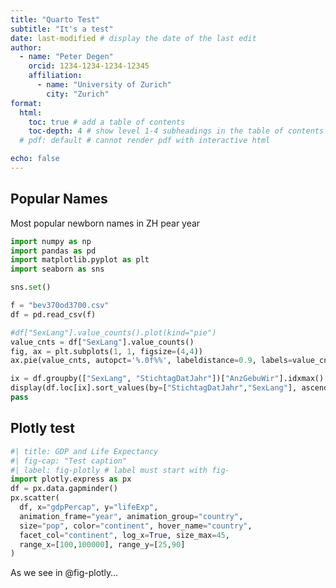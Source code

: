 ```yaml
---
title: "Quarto Test"
subtitle: "It's a test"
date: last-modified # display the date of the last edit
author: 
  - name: "Peter Degen"
    orcid: 1234-1234-1234-12345
    affiliation:
      - name: "University of Zurich"
        city: "Zurich"
format:
  html:
    toc: true # add a table of contents
    toc-depth: 4 # show level 1-4 subheadings in the table of contents
  # pdf: default # cannot render pdf with interactive html

echo: false
---
```


## Popular Names

Most popular newborn names in ZH pear year

```python
import numpy as np
import pandas as pd
import matplotlib.pyplot as plt
import seaborn as sns

sns.set()

f = "bev370od3700.csv"
df = pd.read_csv(f)

#df["SexLang"].value_counts().plot(kind="pie")
value_cnts = df["SexLang"].value_counts()
fig, ax = plt.subplots(1, 1, figsize=(4,4))
ax.pie(value_cnts, autopct='%.0f%%', labeldistance=0.9, labels=value_cnts.index)

ix = df.groupby(["SexLang", "StichtagDatJahr"])["AnzGebuWir"].idxmax()
display(df.loc[ix].sort_values(by=["StichtagDatJahr","SexLang"], ascending=False).set_index("StichtagDatJahr"))
pass
```

## Plotly test

```python
#| title: GDP and Life Expectancy
#| fig-cap: "Test caption"
#| label: fig-plotly # label must start with fig-
import plotly.express as px
df = px.data.gapminder()
px.scatter(
  df, x="gdpPercap", y="lifeExp", 
  animation_frame="year", animation_group="country",
  size="pop", color="continent", hover_name="country", 
  facet_col="continent", log_x=True, size_max=45, 
  range_x=[100,100000], range_y=[25,90]
)
```

As we see in @fig-plotly...